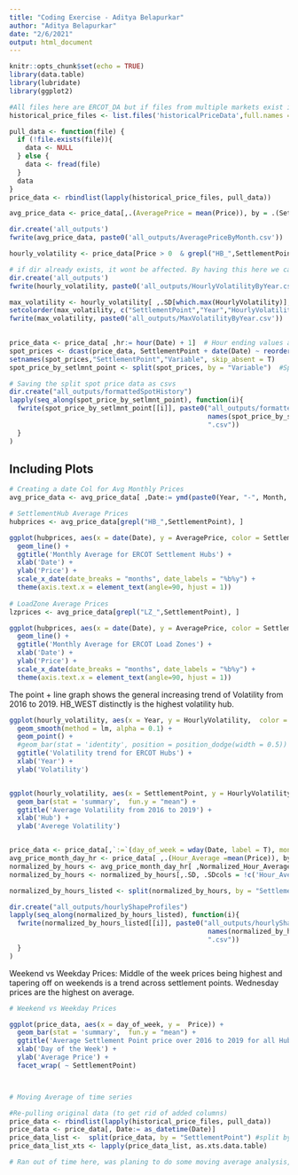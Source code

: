 ```yaml
---
title: "Coding Exercise - Aditya Belapurkar"
author: "Aditya Belapurkar"
date: "2/6/2021"
output: html_document
---
```


```r
knitr::opts_chunk$set(echo = TRUE)
library(data.table)
library(lubridate)
library(ggplot2)
```


```r
#All files here are ERCOT_DA but if files from multiple markets exist in dir, can do regex matching with pattern argument to read them separately
historical_price_files <- list.files('historicalPriceData',full.names = T) 

pull_data <- function(file) {
  if (!file.exists(file)){
    data <- NULL
  } else {
    data <- fread(file)
  }
  data
}
price_data <- rbindlist(lapply(historical_price_files, pull_data))

```

```r
avg_price_data <- price_data[,.(AveragePrice = mean(Price)), by = .(SettlementPoint, Year = year(Date), Month = month(Date))]
```

```r
dir.create('all_outputs')
fwrite(avg_price_data, paste0('all_outputs/AveragePriceByMonth.csv'))
```


```r
hourly_volatility <- price_data[Price > 0  & grepl("HB_",SettlementPoint), .(HourlyVolatility = sd(log(Price))), by = .(SettlementPoint, Year = year(Date))]

```

```r
# if dir already exists, it wont be affected. By having this here we can run this chunk independently of the monthly avg price task
dir.create('all_outputs')
fwrite(hourly_volatility, paste0('all_outputs/HourlyVolatilityByYear.csv'))
```

```r

max_volatility <- hourly_volatility[ ,.SD[which.max(HourlyVolatility)], by = Year]
setcolorder(max_volatility, c("SettlementPoint","Year","HourlyVolatility"))
fwrite(max_volatility, paste0('all_outputs/MaxVolatilityByYear.csv'))
  
```

```r
price_data <- price_data[ ,hr:= hour(Date) + 1]  # Hour ending values as required for translated column names
spot_prices <- dcast(price_data, SettlementPoint + date(Date) ~ reorder(paste0("X", hr),hr), value.var = 'Price') # Pivot of factors in rows into columns
setnames(spot_prices,"SettlementPoint","Variable", skip_absent = T) 
spot_price_by_setlmnt_point <- split(spot_prices, by = "Variable")  #Splitting data table into list of smaller ones by SettlementPoint

# Saving the split spot price data as csvs
dir.create("all_outputs/formattedSpotHistory")
lapply(seq_along(spot_price_by_setlmnt_point), function(i){
  fwrite(spot_price_by_setlmnt_point[[i]], paste0("all_outputs/formattedSpotHistory/","spot_",
                                                  names(spot_price_by_setlmnt_point)[i],
                                                  ".csv"))
  }
)
```

## Including Plots


```r
# Creating a date Col for Avg Monthly Prices
avg_price_data <- avg_price_data[ ,Date:= ymd(paste0(Year, "-", Month, "-" ,"01"))]  # A little inelegant, maybe there is a better lubridate function

# SettlementHub Average Prices
hubprices <- avg_price_data[grepl("HB_",SettlementPoint), ]

ggplot(hubprices, aes(x = date(Date), y = AveragePrice, color = SettlementPoint)) + 
  geom_line() +
  ggtitle('Monthly Average for ERCOT Settlement Hubs') + 
  xlab('Date') + 
  ylab('Price') +
  scale_x_date(date_breaks = "months", date_labels = "%b%y") + 
  theme(axis.text.x = element_text(angle=90, hjust = 1))
  
# LoadZone Average Prices
lzprices <- avg_price_data[grepl("LZ_",SettlementPoint), ]

ggplot(hubprices, aes(x = date(Date), y = AveragePrice, color = SettlementPoint)) + 
  geom_line() + 
  ggtitle('Monthly Average for ERCOT Load Zones') +
  xlab('Date') +
  ylab('Price') +
  scale_x_date(date_breaks = "months", date_labels = "%b%y") + 
  theme(axis.text.x = element_text(angle=90, hjust = 1))

```

The point + line graph shows the general increasing trend of Volatility from 2016 to 2019.
HB_WEST distinctly is the highest volatility hub.
```r
ggplot(hourly_volatility, aes(x = Year, y = HourlyVolatility,  color = SettlementPoint)) + 
  geom_smooth(method = lm, alpha = 0.1) + 
  geom_point() +
  #geom_bar(stat = 'identity', position = position_dodge(width = 0.5)) + 
  ggtitle('Volatility trend for ERCOT Hubs') +
  xlab('Year') +
  ylab('Volatility')


ggplot(hourly_volatility, aes(x = SettlementPoint, y = HourlyVolatility)) + 
  geom_bar(stat = 'summary',  fun.y = "mean") + 
  ggtitle('Average Volatility from 2016 to 2019') +
  xlab('Hub') +
  ylab('Averege Volatility')



```


```r
price_data <- price_data[,`:=`(day_of_week = wday(Date, label = T), month = month(Date))]
avg_price_month_day_hr <- price_data[ ,.(Hour_Average =mean(Price)), by = .(SettlementPoint, month, day_of_week, hr)]
normalized_by_hours <- avg_price_month_day_hr[ ,Normalized_Hour_Average := Hour_Average/mean(Hour_Average), by = .(SettlementPoint, month, day_of_week)]
normalized_by_hours <- normalized_by_hours[,.SD, .SDcols = !c('Hour_Average')]

normalized_by_hours_listed <- split(normalized_by_hours, by = "SettlementPoint")

dir.create("all_outputs/hourlyShapeProfiles")
lapply(seq_along(normalized_by_hours_listed), function(i){
  fwrite(normalized_by_hours_listed[[i]], paste0("all_outputs/hourlyShapeProfiles/","profile_",
                                                  names(normalized_by_hours_listed)[i],
                                                  ".csv"))
  }
)

```

Weekend vs Weekday Prices:
Middle of the week prices being highest and tapering off on weekends is a trend across settlement points.
Wednesday prices are the highest on average.

```r
# Weekend vs Weekday Prices

ggplot(price_data, aes(x = day_of_week, y =  Price)) + 
  geom_bar(stat = 'summary',  fun.y = "mean") + 
  ggtitle('Average Settlement Point price over 2016 to 2019 for all Hubs') +
  xlab('Day of the Week') +
  ylab('Average Price') + 
  facet_wrap( ~ SettlementPoint) 



# Moving Average of time series

#Re-pulling original data (to get rid of added columns)
price_data <- rbindlist(lapply(historical_price_files, pull_data))
price_data <- price_data[, Date:= as_datetime(Date)]
price_data_list <-  split(price_data, by = "SettlementPoint") #split by settlement point
price_data_list_xts <- lapply(price_data_list, as.xts.data.table)

# Ran out of time here, was planing to do some moving average analysis, maybe autoregression

```


